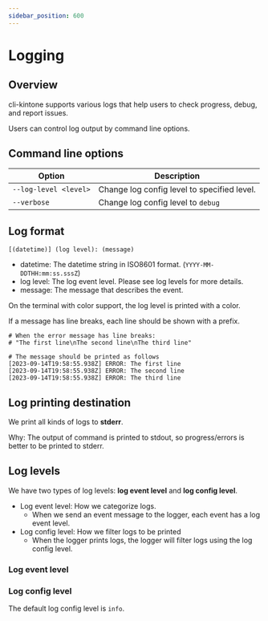 ```yaml
---
sidebar_position: 600
---
```


# Logging

## Overview

cli-kintone supports various logs that help users to check progress, debug, and report issues.

Users can control log output by command line options.

## Command line options

| Option                | Description                                 |
| --------------------- | ------------------------------------------- |
| `--log-level <level>` | Change log config level to specified level. |
| `--verbose`           | Change log config level to `debug`          |

## Log format

```
[(datetime)] (log level): (message)
```

- datetime: The datetime string in ISO8601 format. (`YYYY-MM-DDTHH:mm:ss.sssZ`)
- log level: The log event level. Please see log levels for more details.
- message: The message that describes the event.

On the terminal with color support, the log level is printed with a color.

If a message has line breaks, each line should be shown with a prefix.

```shell
# When the error message has line breaks:
# "The first line\nThe second line\nThe third line"

# The message should be printed as follows
[2023-09-14T19:58:55.938Z] ERROR: The first line
[2023-09-14T19:58:55.938Z] ERROR: The second line
[2023-09-14T19:58:55.938Z] ERROR: The third line
```

## Log printing destination

We print all kinds of logs to **stderr**.

Why: The output of command is printed to stdout, so progress/errors is better to be printed to stderr.

## Log levels

We have two types of log levels: **log event level** and **log config level**.

- Log event level: How we categorize logs.
  - When we send an event message to the logger, each event has a log event level.
- Log config level: How we filter logs to be printed
  - When the logger prints logs, the logger will filter logs using the log config level.

### Log event level


<LogEventLevelTable />

### Log config level

The default log config level is `info`.


<LogConfigLevelTable />
